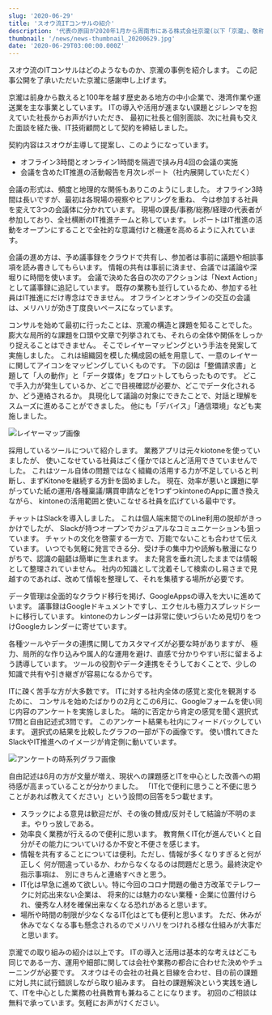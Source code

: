 ```yaml
---
slug: '2020-06-29'
title: 'スオウ流ITコンサルの紹介'
description: '代表の原田が2020年1月から周南市にある株式会社京瀧(以下「京瀧」、敬称略) にIT技術顧問として携わっています。 '
thumbnail: '/news/news-thumbnail_20200629.jpg'
date: '2020-06-29T03:00:00.000Z'
---
```


スオウ流のITコンサルはどのようなものか、京瀧の事例を紹介します。
この記事公開を了承いただいた京瀧に感謝申し上げます。

京瀧は前身から数えると100年を越す歴史ある地方の中小企業で、港湾作業や運送業を主な事業としています。
 ITの導入や活用が進まない課題とジレンマを抱えていた社長からお声がけいただき、
 最初に社長と個別面談、次に社員も交えた面談を経た後、IT技術顧問として契約を締結しました。

契約内容はスオウが主導して提案し、このようになっています。
- オフライン3時間とオンライン1時間を隔週で挟み月4回の会議の実施
- 会議を含めたIT推進の活動報告を月次レポート（社内展開していただく）

会議の形式は、頻度と地理的な関係もありこのようにしました。
オフライン3時間は長いですが、最初は各現場の視察やヒアリングを重ね、 今は参加する社員を変えて3つの会議体に分かれています。
現場の課長/事務/総務/経理の代表者が参加しており、全社横断のIT推進チームと称しています。
 レポートはIT推進の活動をオープンにすることで全社的な意識付けと機運を高めるように入れています。

会議の進め方は、予め議事録をクラウドで共有し、参加者は事前に議題や相談事項を読み書きしてもらいます。
情報の共有は事前に済ませ、会議では議論や深堀りに時間を使います。
会議で決めた各自の次のアクションは「Next Action」として議事録に追記しています。
 既存の業務も並行しているため、参加する社員はIT推進にだけ専念はできません。
 オフラインとオンラインの交互の会議は、メリハリが効き丁度良いペースになっています。

コンサルを始めて最初に行ったことは、京瀧の構造と課題を知ることでした。
 膨大な局所的な課題を口頭や文章で列挙されても、それらの全体や関係をしっかり捉えることはできません。
  そこでレイヤーマッピングという手法を発案して実施しました。
	これは組織図を模した構成図の紙を用意して、一意のレイヤーに関してアイコンをマッピングしていくものです。
	下の図は「整備請求書」と題して「人の動作」と「データ媒体」をプロットしてもらったものです。
	どこで手入力が発生しているか、どこで目視確認が必要か、どこでデータ化されるか、どう連絡されるか。
	具現化して議論の対象にできたことで、対話と理解をスムーズに進めることができました。
	他にも「デバイス」「通信環境」なども実施しました。

![レイヤーマップ画像](/news/news-image_20200629-1.jpg)

採用しているツールについて紹介します。
業務アプリは元々kiotoneを使っていましたが、 使いこなせている社員はごく僅かでほとんど活用できていませんでした。
これはツール自体の問題ではなく組織の活用する力が不足していると判断し、まずKitoneを継続する方針を固めました。
現在、効率が悪いと課題に挙がっていた紙の運用/各種稟議/購買申請などを1つずつkintoneのAppに置き換えながら、
kintoneの活用範囲と使いこなせる社員を広げている最中です。

チャットはSlackを導入しました。
これは個人端末間でのLine利用の脱却がきっかけでしたが、 Slackが持つオープンでカジュアルなコミュニケーションも狙っています。
 チャットの文化を啓蒙する一方で、万能でないことも合わせて伝えています。
 いつでも気軽に発言できる分、受け手の集中力や読解も散漫になりがちで、認識の齟齬は簡単に生まれます。
  また発言を垂れ流したままでは情報として整理されていません。
	社内の知識として沈着そして検索のし易さまで見越すのであれば、改めて情報を整理して、それを集積する場所が必要です。

データ管理は全面的なクラウド移行を掲げ、GoogleAppsの導入を大いに進めています。
議事録はGoogleドキュメントですし、エクセルも極力スプレッドシートに移行しています。
kintoneのカレンダーは非常に使いづらいため見切りをつけGoogleカレンダーに寄せています。

各種ツールやデータの連携に関してカスタマイズが必要な時がありますが、
極力、局所的な作り込みや属人的な運用を避け、直感で分かりやすい形に留まるよう誘導しています。
 ツールの役割やデータ連携をそうしておくことで、少しの知識で共有や引き継ぎが容易になるからです。

ITに疎く苦手な方が大多数です。
ITに対する社内全体の感覚と変化を観測するために、 コンサルを始めたばかりの2月とこの6月に、Googleフォームを使い同じ内容のアンケートを実施しました。
端的に否定から肯定の感覚を聞く選択式17問と自由記述式3問です。
このアンケート結果も社内にフィードバックしています。 選択式の結果を比較したグラフの一部が下の画像です。
使い慣れてきたSlackやIT推進へのイメージが肯定側に動いています。

![アンケートの時系列グラフ画像](/news/news-image_20200629-2.png)

自由記述は6月の方が文量が増え、現状への課題感とITを中心とした改善への期待感が高まっていることが分かりました。
「IT化で便利に思うこと不便に思うことがあれば教えてください」という設問の回答を5つ載せます。

- スラックによる意見は歓迎だが、その後の賛成/反対そして結論が不明のまま。やりっ放しである。
- 効率良く業務が行えるので便利に思います。 教育無くIT化が進んでいくと自分がその能力についていけるか不安と不便さを感じます。
- 情報を共有することについては便利。ただし、情報が多くなりすぎると何が正しく 何が間違っているか、わからなくなるのは問題だと思う。最終決定や指示事項は、 別にきちんと連絡すべきと思う。
- IT化は早急に進めて欲しい。特に今回のコロナ問題の働き方改革でテレワークに対応出来ない企業は、 将来的には魅力のない業種・企業に位置付けられ、優秀な人材を確保出来なくなる恐れがあると思います。
- 場所や時間の制限が少なくなるIT化はとても便利と思います。 ただ、休みが休みでなくなる事も懸念されるのでメリハリをつけれる様な仕組みが大事だと思います。

京瀧での取り組みの紹介は以上です。
ITの導入と活用は基本的な考えはどこも同じである一方、運用や細部に関しては会社や業務の都合に合わせた決めやチューニングが必要です。
 スオウはその会社の社員と目線を合わせ、目の前の課題に対し共に試行錯誤しながら取り組みます。
 自社の課題解決という実践を通して、ITを中心とした業務の社員教育も兼ねることになります。
 初回のご相談は無料で承っています。気軽にお声がけください。
